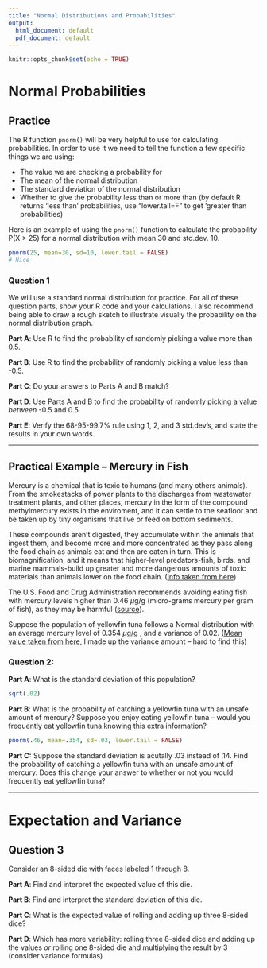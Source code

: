 ---
title: "Normal Distributions and Probabilities"
output:
  html_document: default
  pdf_document: default
---

```{r setup, include=FALSE}
knitr::opts_chunk$set(echo = TRUE)
```

# Normal Probabilities

## Practice

The R function `pnorm()` will be very helpful to use for calculating probabilities. In order to use it we need to tell the function a few specific things we are using:

- The value we are checking a probability for
- The mean of the normal distribution
- The standard deviation of the normal distribution
- Whether to give the probability less than or more than (by default R returns 'less than' probabilities, use "lower.tail=F" to get 'greater than probabilities)

Here is an example of using the `pnorm()` function to calculate the probability P(X > 25) for a normal distribution with mean 30 and std.dev. 10.

```{r}
pnorm(25, mean=30, sd=10, lower.tail = FALSE)
# Nice
```


### Question 1

We will use a standard normal distribution for practice. For all of these question parts, show your R code and your calculations. I also recommend being able to draw a rough sketch to illustrate visually the probability on the normal distribution graph.

**Part A**: Use R to find the probability of randomly picking a value more than 0.5.

**Part B**: Use R to find the probability of randomly picking a value less than -0.5.

**Part C**: Do your answers to Parts A and B match?

**Part D**: Use Parts A and B to find the probability of randomly picking a value *between* -0.5 and 0.5.

**Part E**: Verify the 68-95-99.7\% rule using 1, 2, and 3 std.dev's, and state the results in your own words.

---

## Practical Example -- Mercury in Fish

Mercury is a chemical that is toxic to humans (and many others animals). From the smokestacks of power plants to the discharges from wastewater treatment plants, and other places, mercury in the form of the compound methylmercury exists in the enviroment, and it can settle to the seafloor and be taken up by tiny organisms that live or feed on bottom sediments. 

These compounds aren’t digested, they accumulate within the animals that ingest them, and become more and more concentrated as they pass along the food chain as animals eat and then are eaten in turn. This is biomagnification, and it means that higher-level predators-fish, birds, and marine mammals-build up greater and more dangerous amounts of toxic materials than animals lower on the food chain. ([Info taken from here](https://longislandsoundstudy.net/2021/12/passing-contaminants-up-the-food-chain/))

The U.S. Food and Drug Administration recommends avoiding eating fish with mercury levels higher than 0.46 $\mu$g/g (micro-grams mercury per gram of fish), as they may be harmful ([source](https://www.fda.gov/food/environmental-contaminants-food/technical-information-development-fdaepa-advice-about-eating-fish-those-who-might-become-or-are)).

Suppose the population of yellowfin tuna follows a Normal distribution with an average mercury level of 0.354 $\mu$g/g , and a variance of 0.02. ([Mean value taken from here](https://www.healthline.com/nutrition/mercury-in-tuna#dangers), I made up the variance amount -- hard to find this)

### Question 2:

**Part A**: What is the standard deviation of this population?

```{r, include=F, echo=F}
sqrt(.02)
```
**Part B**: What is the probability of catching a yellowfin tuna with an unsafe amount of mercury? Suppose you enjoy eating yellowfin tuna -- would you frequently eat yellowfin tuna knowing this extra information?

```{r, include=F, echo=F}
pnorm(.46, mean=.354, sd=.03, lower.tail = FALSE)
```

**Part C:** Suppose the standard deviation is acutally .03 instead of .14. Find the probability of catching a yellowfin tuna with an unsafe amount of mercury. Does this change your answer to whether or not you would frequently eat yellowfin tuna?

---

# Expectation and Variance

## Question 3

Consider an 8-sided die with faces labeled 1 through 8.

**Part A**: Find and interpret the expected value of this die.

**Part B**: Find and interpret the standard deviation of this die.

**Part C**: What is the expected value of rolling and adding up three 8-sided dice?

**Part D**: Which has more variability: rolling three 8-sided dice and adding up the values *or* rolling one 8-sided die and multiplying the result by 3 (consider variance formulas)
<!-- --- -->

<!-- # Useful Website Stuff -->

<!-- ### Sampling Distribution -->

<!-- Go to [[this website](https://www.zoology.ubc.ca/~whitlock/Kingfisher/SamplingNormal.htm)] and go through the tutorial and associated examples. It will help explain what the sampling distribution is all about. -->

<!-- **Question 3:** What are some things you learned from this example? -->

<!-- ### Central Limit Theorem -->

<!-- Go to [[this website](https://www.zoology.ubc.ca/~whitlock/Kingfisher/CLT.htm)] and go through the tutorial and associate examples. It will help explain what the CLT is all about. -->

<!-- **Question 4:** What are some things you learned from this example? -->

<!-- --- -->

<!-- # Confidence Intervals -->

<!-- ## Florida Mercury Levels -->

<!-- This is using the info from a study similar to the Florida lakes fish data we saw in the slides. -->

<!-- Data was collected from 107 lakes in Florida. For each lake, the mercury level (ppm) was computed for a large mouth bass. The average mercury level in the sample was 0.554 ppm. -->

<!-- ### Question 5 -->

<!-- **Part A:** Describe the parameter in context. If we know the value, provide it.  -->

<!-- ```{r, echo=F, include=F} -->
<!-- # Mu = mean mercury levels of large mouth bass in all florida lakes -->
<!-- ``` -->

<!-- **Part B:** Describe the statistic in context. If we know the value, provide it. -->

<!-- ```{r, echo=F, include=F} -->
<!-- # x-bar = sample mean mercury level of large mouth bass from 107 florida lakes -->
<!-- ``` -->

<!-- **Part C:** The standard error for this statistic is 0.051. What is the 95\% confidence interval? (Show your work) -->

<!-- ```{r, echo=F, include=F} -->
<!-- 0.554 - 2*.051 -->
<!-- 0.554 + 2*.051 -->
<!-- ``` -->

<!-- **Part D:** Interpret the confidence interval. -->

<!-- ```{r, echo=F, include=F} -->
<!-- # We are 95% confident the mean mercury level of large mouth bass in all -->
<!-- # florida lakes is between 0.452 and 0.656 ppm -->
<!-- ``` -->

<!-- **Part E:** In the U.S., the FDA action level is 1 ppm. Is this safely below the U.S. limit? -->

<!-- ```{r, echo=F, include=F} -->
<!-- # Yes. 1 is not within our interval -->
<!-- ``` -->

<!-- **Part F:** In Canada, the safety limit is 0.5 ppm. Is this clearly above the Canadian limit? -->

<!-- ```{r, echo=F, include=F} -->
<!-- # No. 0.5 is within our interval -->
<!-- ``` -->

<!-- **Part G:** Suppose we didn't know the standard error value in part C, but instead we knew the population standard deviation is 0.20. Create a new 95\% confidence interval using this info. Does your answer to Part F change? -->

<!-- ```{r, echo=F, include=F} -->
<!-- 0.554 - 2*0.2/sqrt(107) -->
<!-- 0.554 + 2*0.2/sqrt(107) -->
<!-- ``` -->

<!-- ### Question 6 (Conceptual) -->

<!-- **Part A:** What is the purpose of a confidence interval? -->

<!-- **Part B:** What does "95\% confidence" actually mean? -->

<!-- **Part C:** Do confidence intervals account for biased samples? -->


